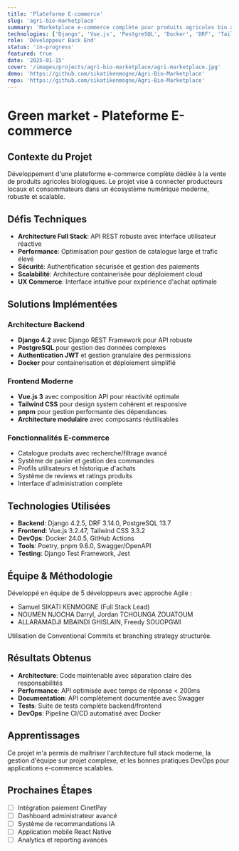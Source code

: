 ```yaml
---
title: 'Plateforme E-commerce'
slug: 'agri-bio-marketplace'
summary: 'Marketplace e-commerce complète pour produits agricoles bio avec Django et Vue.js'
technologies: ['Django', 'Vue.js', 'PostgreSQL', 'Docker', 'DRF', 'Tailwind CSS']
role: 'Développeur Back End'
status: 'in-progress'
featured: true
date: '2025-01-15'
cover: '/images/projects/agri-bio-marketplace/agri-marketplace.jpg'
demo: 'https://github.com/sikatikenmogne/Agri-Bio-Marketplace'
repo: 'https://github.com/sikatikenmogne/Agri-Bio-Marketplace'
---
```


# Green market - Plateforme E-commerce

## Contexte du Projet

Développement d'une plateforme e-commerce complète dédiée à la vente de produits agricoles biologiques. Le projet vise à connecter producteurs locaux et consommateurs dans un écosystème numérique moderne, robuste et scalable.

## Défis Techniques

- **Architecture Full Stack**: API REST robuste avec interface utilisateur réactive
- **Performance**: Optimisation pour gestion de catalogue large et trafic élevé
- **Sécurité**: Authentification sécurisée et gestion des paiements
- **Scalabilité**: Architecture containerisée pour déploiement cloud
- **UX Commerce**: Interface intuitive pour expérience d'achat optimale

## Solutions Implémentées

### Architecture Backend

- **Django 4.2** avec Django REST Framework pour API robuste
- **PostgreSQL** pour gestion des données complexes
- **Authentication JWT** et gestion granulaire des permissions
- **Docker** pour containerisation et déploiement simplifié

### Frontend Moderne

- **Vue.js 3** avec composition API pour réactivité optimale
- **Tailwind CSS** pour design system cohérent et responsive
- **pnpm** pour gestion performante des dépendances
- **Architecture modulaire** avec composants réutilisables

### Fonctionnalités E-commerce

- Catalogue produits avec recherche/filtrage avancé
- Système de panier et gestion des commandes
- Profils utilisateurs et historique d'achats
- Système de reviews et ratings produits
- Interface d'administration complète

## Technologies Utilisées

- **Backend**: Django 4.2.5, DRF 3.14.0, PostgreSQL 13.7
- **Frontend**: Vue.js 3.2.47, Tailwind CSS 3.3.2
- **DevOps**: Docker 24.0.5, GitHub Actions
- **Tools**: Poetry, pnpm 9.6.0, Swagger/OpenAPI
- **Testing**: Django Test Framework, Jest

## Équipe & Méthodologie

Développé en équipe de 5 développeurs avec approche Agile :

- Samuel SIKATI KENMOGNE (Full Stack Lead)
- NOUMEN NJOCHA Darryl, Jordan TCHOUNGA ZOUATOUM
- ALLARAMADJI MBAINDI GHISLAIN, Freedy SOUOPGWI

Utilisation de Conventional Commits et branching strategy structurée.

## Résultats Obtenus

- **Architecture**: Code maintenable avec séparation claire des responsabilités
- **Performance**: API optimisée avec temps de réponse < 200ms
- **Documentation**: API complètement documentée avec Swagger
- **Tests**: Suite de tests complète backend/frontend
- **DevOps**: Pipeline CI/CD automatisé avec Docker

## Apprentissages

Ce projet m'a permis de maîtriser l'architecture full stack moderne, la gestion d'équipe sur projet complexe, et les bonnes pratiques DevOps pour applications e-commerce scalables.

## Prochaines Étapes

- [ ] Intégration paiement CinetPay
- [ ] Dashboard administrateur avancé
- [ ] Système de recommandations IA
- [ ] Application mobile React Native
- [ ] Analytics et reporting avancés
